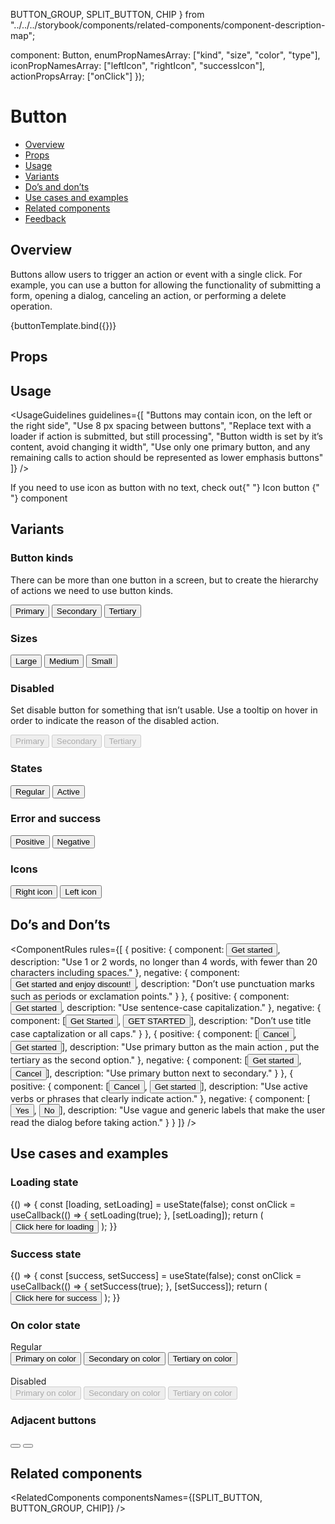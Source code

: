   BUTTON_GROUP,
  SPLIT_BUTTON,
  CHIP
} from "../../../storybook/components/related-components/component-description-map";

  component: Button,
  enumPropNamesArray: ["kind", "size", "color", "type"],
  iconPropNamesArray: ["leftIcon", "rightIcon", "successIcon"],
  actionPropsArray: ["onClick"]
});

<Meta title="Buttons/Button" component={Button} argTypes={metaSettings.argTypes} decorators={metaSettings.decorators} />

<!--- Component template -->


<!--- Component documentation -->

# Button

- [Overview](#overview)
- [Props](#props)
- [Usage](#usage)
- [Variants](#variants)
- [Do’s and don’ts](#dos-and-donts)
- [Use cases and examples](#use-cases-and-examples)
- [Related components](#related-components)
- [Feedback](#feedback)

## Overview

Buttons allow users to trigger an action or event with a single click.
For example, you can use a button for allowing the functionality of submitting a form, opening a dialog, canceling an action,
or performing a delete operation.

<Canvas>
  <Story name="Overview" args={{ children: "Button" }}>
    {buttonTemplate.bind({})}
  </Story>
</Canvas>

## Props

<ArgsTable story="Overview" />

## Usage

<UsageGuidelines
  guidelines={[
    "Buttons may contain icon, on the left or the right side",
    "Use 8 px spacing between buttons",
    "Replace text with a loader if action is submitted, but still processing",
    "Button width is set by it’s content, avoid changing it width",
    "Use only one primary button, and any remaining calls to action should be represented as lower emphasis buttons"
  ]}
/>

<Tip>
  If you need to use icon as button with no text, check out{" "}
  <Link href="/?path=/docs/buttons-icon-button--overview" size={Link.sizes.SMALL} withoutSpacing>
    Icon button
  </Link>{" "}
  component
</Tip>

## Variants

### Button kinds

There can be more than one button in a screen, but to create the hierarchy of actions we need to use button kinds.

<Canvas>
  <Story name="Button kinds">
    <Button>Primary</Button>
    <Button kind={Button.kinds.SECONDARY}>Secondary</Button>
    <Button kind={Button.kinds.TERTIARY}>Tertiary</Button>
  </Story>
</Canvas>

### Sizes

<Canvas>
  <Story name="Sizes">
    <Button size={Button.sizes.LARGE}>Large</Button>
    <Button size={Button.sizes.MEDIUM}>Medium</Button>
    <Button size={Button.sizes.SMALL}>Small</Button>
  </Story>
</Canvas>

### Disabled

Set disable button for something that isn’t usable. Use a tooltip on hover in order to indicate the reason of the disabled action.

<Canvas>
  <Story name="Disabled">
    <Button disabled>Primary</Button>
    <Button kind={Button.kinds.SECONDARY} disabled>
      Secondary
    </Button>
    <Button kind={Button.kinds.TERTIARY} disabled>
      Tertiary
    </Button>
  </Story>
</Canvas>

### States

<Canvas>
  <Story name="States">
    <Button>Regular</Button>
    <Button active>Active</Button>
  </Story>
</Canvas>

### Error and success

<Canvas>
  <Story name="Error and success">
    <Button color={Button.colors.POSITIVE}>Positive</Button>
    <Button color={Button.colors.NEGATIVE}>Negative</Button>
  </Story>
</Canvas>

### Icons

<Canvas>
  <Story name="Icons">
    <Button rightIcon={Calendar}>Right icon</Button>
    <Button leftIcon={Calendar}>Left icon</Button>
  </Story>
</Canvas>

## Do’s and Don’ts

<ComponentRules
  rules={[
    {
      positive: {
        component: <Button>Get started</Button>,
        description: "Use 1 or 2 words, no longer than 4 words, with fewer than 20 characters including spaces."
      },
      negative: {
        component: <Button>Get started and enjoy discount!</Button>,
        description: "Don’t use punctuation marks such as periods or exclamation points."
      }
    },
    {
      positive: {
        component: <Button>Get started</Button>,
        description: "Use sentence-case capitalization."
      },
      negative: {
        component: [<Button>Get Started</Button>, <Button>GET STARTED</Button>],
        description: "Don’t use title case captalization or all caps."
      }
    },
    {
      positive: {
        component: [<Button kind={Button.kinds.TERTIARY}>Cancel</Button>, <Button>Get started</Button>],
        description: "Use primary button as the main action , put the tertiary as the second option."
      },
      negative: {
        component: [<Button>Get started</Button>, <Button kind={Button.kinds.SECONDARY}>Cancel</Button>],
        description: "Use primary button next to secondary."
      }
    },
    {
      positive: {
        component: [<Button kind={Button.kinds.TERTIARY}>Cancel</Button>, <Button>Get started</Button>],
        description: "Use active verbs or phrases that clearly indicate action."
      },
      negative: {
        component: [<Button kind={Button.kinds.TERTIARY}>Yes</Button>, <Button>No</Button>],
        description: "Use vague and generic labels that make the user read the dialog before taking action."
      }
    }
  ]}
/>

## Use cases and examples

### Loading state

<Canvas>
  <Story name="Loading state">
    {() => {
      const [loading, setLoading] = useState(false);
      const onClick = useCallback(() => {
        setLoading(true);
      }, [setLoading]);
      return (
        <Button loading={loading} onClick={onClick}>
          Click here for loading
        </Button>
      );
    }}
  </Story>
</Canvas>

### Success state

<Canvas>
  <Story name="Success state">
    {() => {
      const [success, setSuccess] = useState(false);
      const onClick = useCallback(() => {
        setSuccess(true);
      }, [setSuccess]);
      return (
        <Button success={success} onClick={onClick} successIcon={Check} successText="Success">
          Click here for success
        </Button>
      );
    }}
  </Story>
</Canvas>

### On color state

<Canvas columns={3}>
  <Story name="On color states">
    <div style={{ display: "flex", flexDirection: "column" }}>
      Regular
      <div className="monday-storybook-button_on-color-button">
        <Button color={Button.colors.ON_PRIMARY_COLOR} marginRight>Primary on color</Button>
        <Button color={Button.colors.ON_PRIMARY_COLOR} kind={Button.kinds.SECONDARY} marginRight>
          Secondary on color
        </Button>
        <Button color={Button.colors.ON_PRIMARY_COLOR} kind={Button.kinds.TERTIARY}>
          Tertiary on color
        </Button>
      </div>
      <br />
      Disabled
      <div className="monday-storybook-button_on-color-button">
        <Button color={Button.colors.ON_PRIMARY_COLOR} disabled marginRight>
          Primary on color
        </Button>
        <Button color={Button.colors.ON_PRIMARY_COLOR} disabled marginRight kind={Button.kinds.SECONDARY}>
          Secondary on color
        </Button>
        <Button color={Button.colors.ON_PRIMARY_COLOR} disabled kind={Button.kinds.TERTIARY}>
          Tertiary on color
        </Button>
      </div>
    </div>
  </Story>
</Canvas>

### Adjacent buttons

<Canvas>
  <Story name="Adjacent buttons">
    <div>
      <Button kind={Button.kinds.SECONDARY} size={Button.sizes.SMALL} ariaLabel="decrease zoom level" rightFlat>
        <Remove />
      </Button>
      <Button kind={Button.kinds.SECONDARY} size={Button.sizes.SMALL} ariaLabel="increase zoom level" leftFlat>
        <Add />
      </Button>
    </div>
  </Story>
</Canvas>

## Related components

<RelatedComponents componentsNames={[SPLIT_BUTTON, BUTTON_GROUP, CHIP]} />
